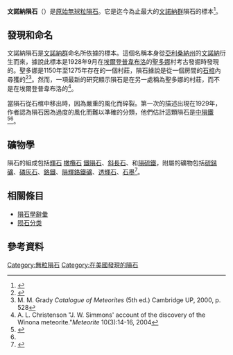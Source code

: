 {{Infobox meteorite
|Name                      = 文諾納
|Alternative names         = 
|Image                     = 
|Image_caption             = 
|Type                      = [[原始無球粒隕石|原始無球粒隕石]]
|Class                     = 
|Clan                      = 
|Group                     = [[文諾納群|文諾納群]]
|Grouplet                  = <!-- For groups n<5 -->
|Subgroup                  = 
|Structural_classification = 
|Parent body               =文諾納群-IAB-IIICD
|Composition               = [[頑火輝石|頑火輝石]]、[[橄欖石|橄欖石]]、[[鐵隕石|鐵隕石]]、 [[斜長石|斜長石]]、 [[隕硫鐵|隕硫鐵]]
|Shock                     = 
|Weathering                = 
|Country                   = [[美國|美國]]
|Region                    = [[亞利桑那州|亞利桑那州]]
|Lat_Long                  = {{coord|35|12|N|111|24|W|display=inline,title}}
|Observed_fall             = No
|Fall_date                 = 
|Found_date                = 1928
|TKW                       = {{convert|24|kg}}
|Image2                    = 
|Image2_caption            = 
}}

'''文諾納隕石'''（{{lang|en|Winona meteorite}}）是[[原始無球粒隕石|原始無球粒]][[隕石|隕石]]。它是迄今為止最大的[[文諾納群|文諾納群]]隕石的標本<ref name="Weisberg 2006">{{cite book|last=Binze|first=D.S. Lauretta, H.Y. McSween, Jr., editors ; foreword by Richard P.|title=Meteorites and the early solar system II|year=2006|publisher=University of Arizona Press|location=Tucson|isbn=978-0816525621|pages=19–52|url=http://haroldconnolly.com/EES%20716%20Fall%2009%20Reading/Lecture%201/Background%20reading/Weisberg_etal_MESSII.pdf|author=M. K. Weisberg|coauthors=T. J. McCoy, A. N. Krot|accessdate=15 December 2012|chapter=Systematics and Evaluation of Meteorite Classification|archive-date=2017-08-08|archive-url=https://web.archive.org/web/20170808001147/http://haroldconnolly.com/EES%20716%20Fall%2009%20Reading/Lecture%201/Background%20reading/Weisberg_etal_MESSII.pdf|dead-url=yes}}</ref>。

== 發現和命名 ==
文諾納隕石是[[文諾納群|文諾納群]]命名所依據的標本。這個名稱本身從[[亞利桑納州|亞利桑納州]]的[[文諾納|文諾納]]衍生而來，據說此標本是1928年9月在[[埃爾登普韋布洛|埃爾登普韋布洛]]的[[聖多娜|聖多娜]]村考古發掘時發現的。聖多娜是1150年至1275年存在的一個村莊，隕石據說是從一個房間的[[石棺|石棺]]內尋獲的<ref name="Winona meteorites.com.au">{{cite web|title=Winona|url=http://www.meteorites.com.au/favourite/september2003.html|publisher=meteorites.com.au|accessdate=5 December 2012|archive-date=2020-03-25|archive-url=https://web.archive.org/web/20200325165748/http://www.meteorites.com.au/favourite/september2003.html|dead-url=no}}</ref><ref>M. M. Grady ''Catalogue of Meteorites'' (5th ed.) Cambridge UP, 2000, p. 528</ref>。然而，一項最新的研究顯示隕石是在另一處稱為聖多娜的村莊，而不是在埃爾登普韋布洛的<ref>A. L. Christenson "J. W. Simmons' account of the discovery of the Winona meteorite."''Meteorite'' 10(3):14-16, 2004</ref>{{citation needed|date=December 2012}}。

當隕石從石棺中移出時，因為嚴重的風化而碎裂。第一次的描述出現在1929年，作者認為隕石因為過度的風化而難以準確的分類，他們估計這顆隕石是[[中隕鐵|中隕鐵]]<ref name="Heineman 1929">{{cite journal|last=Heineman|first=R. E.|coauthors=L. F. Brady|title=The Winona meteorite|journal=American Journal of Science|year=1929|volume=18|pages=477–486}}</ref><ref name="Mason 1967" />。

== 礦物學 ==
隕石的組成包括[[輝石|輝石]] [[橄欖石|橄欖石]] [[鐵隕石|鐵隕石]]、[[斜長石|斜長石]]、和[[隕硫鐵|隕硫鐵]]，附屬的礦物包括[[硫錳礦|硫錳礦]]、[[磷灰石|磷灰石]]、[[鉻鐵|鉻鐵]]、[[隕輝鉻鐵礦|隕輝鉻鐵礦]]、[[透輝石|透輝石]]、[[石墨|石墨]]<ref name="Mason 1967">{{cite journal|last=Mason|first=Brian|coauthors=Jarosewich, E.|title=The Winona meteorite|journal=Geochimica et Cosmochimica Acta|date=31 May 1967|volume=31|issue=6|pages=1097–1099|doi=10.1016/0016-7037(67)90083-X}}</ref>。

== 相關條目 ==
* [[隕石學辭彙|隕石學辭彙]]
*[[陨石分类|陨石分类]]

== 參考資料 ==
{{Reflist}}

{{隕石}}

[[Category:無粒隕石|Category:無粒隕石]]
[[Category:在美國發現的隕石|Category:在美國發現的隕石]]